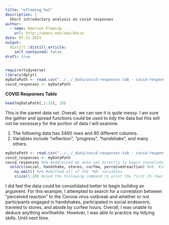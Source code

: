 ```yaml
---
title: "efleming_hw1"
description: |
  Short introductory analysis on covid responses
author:
  - name: Emerson Fleming
    url: http://umass.edu/sbs/dacss
date: 07-21-2021
output:
  distill::distill_article:
    self_contained: false
draft: true
---
```

```r
require(tidyverse)
library(dplyr)
myDataPath <- read.csv("../../_data/covid-responses.tab - covid-responses.tab.csv", header=TRUE) 
covid_responses <- myDataPath
```
**COVID Responses Table**
```r
head(myDataPath[,1:16], 10)
```
This is the parent data set. Overall, we can see it is quite messy. I am sure the gather and spread functions could be used to tidy the data but this will not be necessary for the portion of data I will examine.

1. The following data has 3460 rows and 80 different columns.
2. Variables include "reflection", "progress", "handshake", and many others.

```r
myDataPath <- read.csv("../../_data/covid-responses.tab - covid-responses.tab.csv", header=TRUE)
covid_responses <- myDataPath
covid_responses %>% #addressed my data set directly to begin consolidation efforts
  select(social, handshake, stores, curfew, perceivedreaction) %>%  #implemented the following variables into my set
    na.omit() %>% #omitted all of the "NA" variables.
    slice(1:20) #used the following command to print the first 25 rows of my table
```
I did feel the data could be consolidated better to begin building an argument. For this example, I attempted to search for a correlation between "perceived reaction" to the Corona virus outbreak and whether or not participants engaged in handshakes, participated in social endeavors, traveled to stores, and abode by curfew hours. Overall, I was unable to deduce anything worthwhile. However, I was able to practice my tidying skills. Until next time.

